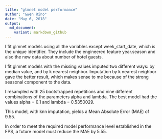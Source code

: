 ```yaml
---
title: "glmnet model performance"
author: "Gwen Rino"
date: "May 6, 2018"
output: 
  md_document:
    variant: markdown_github
---
```


I fit glmnet models using all the variables except week_start_date, which is the unique identifier. They include the engineered feature year.season and also the new data about number of hotel guests.

I fit glmnet models with the missing values imputed two different ways: by median value, and by k nearest neighbor. Imputation by k nearest neighbor gave the better result, which makes sense to me because of the strong seasonal component to the data.

I resampled with 25 bootstrapped repetitions and nine different combinations of the parameters alpha and lambda. The best model had the values alpha = 0.1 and lambda = 0.5350029.
  
This model, with knn imputation, yields a Mean Absolute Error (MAE) of 9.55.  
  
In order to meet the required model performance level established in the FPS, a future model must reduce the MAE by 5.55.